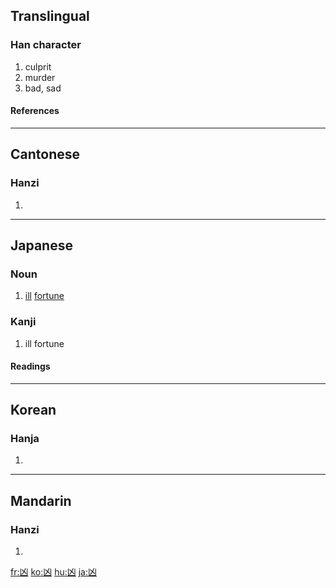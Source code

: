 {{see|兇}}

==Translingual==
===Han character===
{{Han char|rad=凵|as=02|sn=4|four=2277<sub>0</sub>|canj=山大 (UK)}}
# culprit
# murder
# bad, sad
====References====
{{Han ref|kx=0135.020|dkj=01803|dj=0300.280|hdz=10306.190|uh=51F6|ud=20982|bh=A4BF|bd=42175}}
----
==Cantonese==
===Hanzi===
{{yue-hanzi|jyut=|y=hung1}}
# {{defn|Cantonese}}
----
==Japanese==
===Noun===
{{ja-noun|k|hira=きょう|rom=kyō}}
# [[ill]] [[fortune]]

===Kanji===
{{ja-kanji|grade=|rs=凵02}}
# ill fortune

====Readings====
{{ja-readings|on=[[きょう]] (kyō)|kun=[[わるい]] (warui)}}

----

==Korean==
===Hanja===
{{ko-hanja|hangeul=흉|rv=hyung|mr=hyung}}
# {{defn|Korean}}
----
==Mandarin==
===Hanzi===
{{cmn-hanzi|pin=[[xiōng]] (xiong1)|wg=hsiung<sup>1</sup>}}
# {{defn|Mandarin}}

[[fr:凶]]
[[ko:凶]]
[[hu:凶]]
[[ja:凶]]